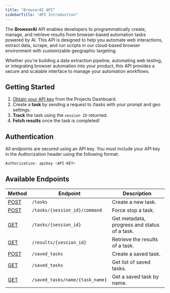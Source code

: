 ```yaml
---
title: "BrowserAI API"
sidebarTitle: "API Introduction"
---
```


The **BrowserAI** API enables developers to programmatically create, manage, and retrieve results from browser-based automation tasks powered by AI. This API is designed to help you automate web interactions, extract data, scrape, and run scripts in our cloud-based browser environment with customizable geographic targeting.

Whether you're building a data extraction pipeline, automating web testing, or integrating browser automation into your product, this API provides a secure and scalable interface to manage your automation workflows.

## Getting Started

1. [Obtain your API key](https://docs.browser.ai/api-reference/token) from the Projects Dashboard.
2. Create a **task** by sending a request to /tasks with your prompt and geo settings.
3. **Track** the task using the `session ID` returned.
4. **Fetch results** once the task is completed\!

## Authentication

All endpoints are secured using an API key. You must include your API key in the Authorization header using the following format:

```javascript
Authorization: apikey <API-KEY>
```

## Available Endpoints

| **Method**                                                             | **Endpoint**                    | **Description**                              |
| ---------------------------------------------------------------------- | ------------------------------- | -------------------------------------------- |
| [POST](https://docs.browser.ai/api-reference/endpoint/tasks)           | `/tasks`                        | Create a new task.                           |
| [POST](https://docs.browser.ai/api-reference/endpoint/forceStop)       | `/tasks/{session_id}/command`   | Force stop a task.                           |
| [GET](https://docs.browser.ai/api-reference/endpoint/taskMetadata)     | `/tasks/{session_id}`           | Get metadata, progress and status of a task. |
| [GET](https://docs.browser.ai/api-reference/endpoint/results)          | `/results/{session_id}`         | Retrieve the results of a task.              |
| [POST](https://docs.browser.ai/api-reference/endpoint/createSavedTask) | `/saved_tasks`                  | Create a saved task.                         |
| [GET](https://docs.browser.ai/api-reference/endpoint/getSavedTaskList) | `/saved_tasks`                  | Get list of saved tasks.                     |
| [GET](https://docs.browser.ai/api-reference/endpoint/getSavedTaskName) | `/saved_tasks/name/{task_name}` | Get a saved task by name.                    |